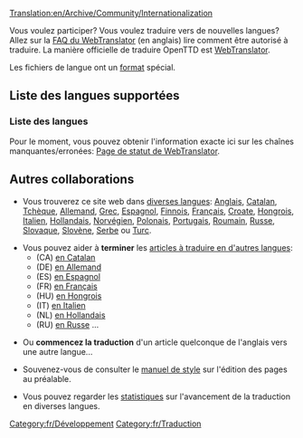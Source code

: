 [[Translation:en/Archive/Community/Internationalization]]


Vous voulez participer? Vous voulez traduire vers de nouvelles langues? Allez sur la [http://translator.openttd.org/en/faq FAQ du WebTranslator] (en anglais) lire comment être autorisé à traduire. La manière officielle de traduire OpenTTD est [[fr/Archive/Development/WebTranslator3|WebTranslator]].

Les fichiers de langue ont un [[fr/Archive/Source/Format des fichiers de langue|format]] spécial.

=='''Liste des langues supportées'''==

==='''Liste des langues'''===
Pour le moment, vous pouvez obtenir l'information exacte ici sur les chaînes manquantes/erronées:
[http://translator.openttd.org/status Page de statut de WebTranslator].

=='''Autres collaborations'''==
*Vous trouverez ce site web dans [[:Category:en/Articles in other languages|diverses langues]]: [[en/Main Page|Anglais]], [[ca/Pàgina principal|Catalan]], [[cs/Hlavní strana|Tchèque]], [[de/Startseite|Allemand]], [[el/Κύρια πύλη|Grec]], [[es/Página principal|Espagnol]], [[fi/Etusivu|Finnois]], [[fr/Accueil|Français]], [[hr/Glavna stranica|Croate]], [[hu/Kezdőlap|Hongrois]], [[it/Pagina principale|Italien]], [[nl/Hoofdpagina|Hollandais]], [[no/Forside|Norvégien]], [[pl/Strona główna|Polonais]], [[pt/Página principal|Portugais]], [[ro/Pagina principală|Roumain]], [[ru/Главная страница|Russe]], [[sk/Hlavná stránka|Slovaque]], [[sl/Glavna stran|Slovène]], [[sr/Glavna strana|Serbe]] ou [[tr/Ana sayfa|Turc]].

*Vous pouvez aider à '''terminer''' les [[en/Articles are being translated into other languages|articles à traduire en d'autres langues]]:
**(CA) [[:Category:ca/Articles traduint-se al català|en Catalan]]
**(DE) [[:Category:de/Artikel, welche in die deutsche Sprache übersetzt werden|en Allemand]]
**(ES) [[:Category:es/Artículos que se están traduciendo al español|en Espagnol]]
**(FR) [[:Category:fr/À traduire en français|en Français]]
**(HU) [[:Category:hu/Fordításban|en Hongrois]]
**(IT) [[:Category:it/Articoli in fase di traduzione|en Italien]]
**(NL) [[:Category:nl/Artikelen die worden vertaald|en Hollandais]]
**(RU) [[:Category:ru/Статьи, которые в настоящее время переводятся на русский язык|en Russe]] ...

*Ou '''commencez la traduction''' d'un article quelconque de l'anglais vers une autre langue...

*Souvenez-vous de consulter le [[fr/Manuel de Style#Pages n'étant pas en anglais|manuel de style]] sur l'édition des pages au préalable.

*Vous pouvez regarder les [[:Category:en/Other languages|statistiques]] sur l'avancement de la traduction en diverses langues.

[[Category:fr/Développement]][[Category:fr/Traduction]]
